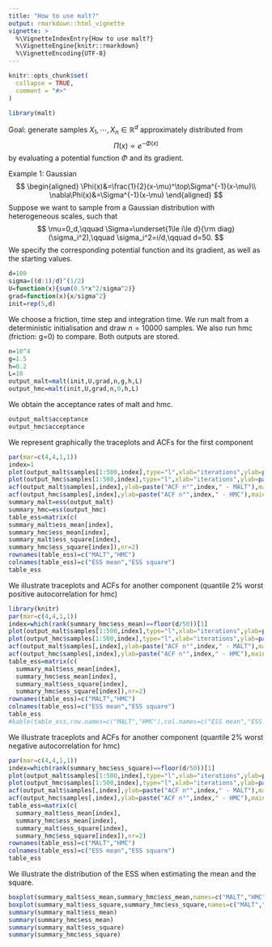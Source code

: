 ```yaml
---
title: "How to use malt?"
output: rmarkdown::html_vignette
vignette: >
  %\VignetteIndexEntry{How to use malt?}
  %\VignetteEngine{knitr::rmarkdown}
  %\VignetteEncoding{UTF-8}
---
```


```r
knitr::opts_chunk$set(
  collapse = TRUE,
  comment = "#>"
)
```

```r
library(malt)
```

Goal: generate samples $X_1,\cdots,X_n\in\mathbb{R}^d$ approximately distributed from
$$
\Pi(x)\propto e^{-\Phi(x)}
$$
by evaluating a potential function $\Phi$ and its gradient.

Example 1: Gaussian
$$
\begin{aligned}
\Phi(x)&=\frac{1}{2}(x-\mu)^\top\Sigma^{-1}(x-\mu)\\
\nabla\Phi(x)&=\Sigma^{-1}(x-\mu)
\end{aligned}
$$
Suppose we want to sample from a Gaussian distribution with heterogeneous scales, such that
$$
\mu=0_d,\qquad \Sigma=\underset{1\le i\le d}{\rm diag}(\sigma_i^2),\qquad \sigma_i^2=i/d,\qquad d=50.
$$
We specify the corresponding potential function and its gradient, as well as the starting values.
```r
d=100
sigma=((d:1)/d)^(1/2)
U=function(x){sum(0.5*x^2/sigma^2)}
grad=function(x){x/sigma^2}
init=rep(5,d)
```

We choose a friction, time step and integration time. We run malt from a deterministic initialisation and draw $n=10000$ samples. We also run hmc (friction: g=0) to compare. Both outputs are stored.
```r
n=10^4
g=1.5
h=0.2
L=10
output_malt=malt(init,U,grad,n,g,h,L)
output_hmc=malt(init,U,grad,n,0,h,L)
```
We obtain the acceptance rates of malt and hmc.
```r
output_malt$acceptance
output_hmc$acceptance
```

We represent graphically the traceplots and ACFs for the first component
```r
par(mar=c(4,4,1,1))
index=1
plot(output_malt$samples[1:500,index],type="l",xlab="iterations",ylab=paste("traceplot n°",index," - MALT"))
plot(output_hmc$samples[1:500,index],type="l",xlab="iterations",ylab=paste("traceplot n°",index," - HMC"))
acf(output_malt$samples[,index],ylab=paste("ACF n°",index," - MALT"),main="")
acf(output_hmc$samples[,index],ylab=paste("ACF n°",index," - HMC"),main="")
summary_malt=ess(output_malt)
summary_hmc=ess(output_hmc)
table_ess=matrix(c(
summary_malt$ess_mean[index],
summary_hmc$ess_mean[index],
summary_malt$ess_square[index],
summary_hmc$ess_square[index]),nr=2)
rownames(table_ess)=c("MALT","HMC")
colnames(table_ess)=c("ESS mean","ESS square")
table_ess
```

We illustrate traceplots and ACFs for another component (quantile 2% worst positive autocorrelation for hmc)
```r
library(knitr)
par(mar=c(4,4,1,1))
index=which(rank(summary_hmc$ess_mean)==floor(d/50))[1]
plot(output_malt$samples[1:500,index],type="l",xlab="iterations",ylab=paste("traceplot n°",index," - MALT"))
plot(output_hmc$samples[1:500,index],type="l",xlab="iterations",ylab=paste("traceplot n°",index," - HMC"))
acf(output_malt$samples[,index],ylab=paste("ACF n°",index," - MALT"),main="")
acf(output_hmc$samples[,index],ylab=paste("ACF n°",index," - HMC"),main="")
table_ess=matrix(c(
  summary_malt$ess_mean[index],
  summary_hmc$ess_mean[index],
  summary_malt$ess_square[index],
  summary_hmc$ess_square[index]),nr=2)
rownames(table_ess)=c("MALT","HMC")
colnames(table_ess)=c("ESS mean","ESS square")
table_ess
#kable(table_ess,row.names=c("MALT","HMC"),col.names=c("ESS mean","ESS square"))
```

We illustrate traceplots and ACFs for another component (quantile 2% worst negative autocorrelation for hmc)
```r
par(mar=c(4,4,1,1))
index=which(rank(summary_hmc$ess_square)==floor(d/50))[1]
plot(output_malt$samples[1:500,index],type="l",xlab="iterations",ylab=paste("traceplot n°",index," - MALT"))
plot(output_hmc$samples[1:500,index],type="l",xlab="iterations",ylab=paste("traceplot n°",index," - HMC"))
acf(output_malt$samples[,index],ylab=paste("ACF n°",index," - MALT"),main="")
acf(output_hmc$samples[,index],ylab=paste("ACF n°",index," - HMC"),main="")
table_ess=matrix(c(
  summary_malt$ess_mean[index],
  summary_hmc$ess_mean[index],
  summary_malt$ess_square[index],
  summary_hmc$ess_square[index]),nr=2)
rownames(table_ess)=c("MALT","HMC")
colnames(table_ess)=c("ESS mean","ESS square")
table_ess
```


We illustrate the distribution of the ESS when estimating the mean and the square.
```r
boxplot(summary_malt$ess_mean,summary_hmc$ess_mean,names=c("MALT","HMC"),ylim=c(0,n),main="ESS mean")
boxplot(summary_malt$ess_square,summary_hmc$ess_square,names=c("MALT","HMC"),ylim=c(0,n),main="ESS square")
summary(summary_malt$ess_mean)
summary(summary_hmc$ess_mean)
summary(summary_malt$ess_square)
summary(summary_hmc$ess_square)
```



